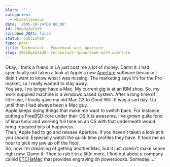 ```yaml
---
blurb: ''
categories:
  - Miscellaneous
date: '2005-10-24T00:00:00'
id: 20eLNgZwY2d9
scrubbed_2021: false
status: published
type: post
title: Technolust - Powerbook with Aperture
slug: 20eLNgZwY2d9--technolust--powerbook-with-aperture
---
```


Okay, I think a friend in LA just cost me a lot of money. Damn it.
I had specifically not taken a look at Apple's new
[Aperture](http://www.apple.com/aperture/) software because I
didn't want to know what I was missing. The marketing says it's for
the Pro market, so I really wanted to stay away.  
You see, I no longer have a Mac. My current gig is at an IBM shop.
So, my work supplied machine is a windows based system. After a
long time of little use, I finally gave my old Mac G3 to Good Will.
It was a sad day. Up until then I had always been a Mac guy.  
Apple keeps doing things that make me want to switch back. For
instance putting a FreeBSD core under their OS X is awesome. I've
grown quite fond of linux/unix and working full time on an OS with
that underneath would bring repeated bits of happiness.  
Then, Apple had to go and release Aperture. If you haven't taken a
look at it you should. Especially watch the quick time profiles
they have. It took me an hour to pick my jaw up off the floor.  
So, now I'm dreaming of getting another Mac, but it just doesn't
make sense right now. Damn it. Then to rub it in a little more, I
find out about a company called
[ETCHaMac](http://www.etchamac.com/powerbook.php) that provides
engraving on powerbooks. Someday.....
